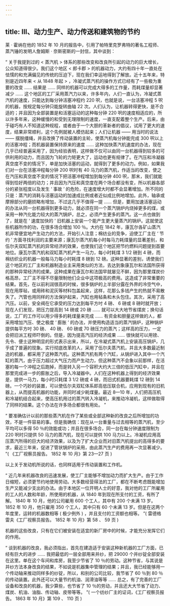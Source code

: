 ```yaml
---
---
---
```

title: III、动力生产、动力传送和建筑物的节约
---




莱 · 霍纳在他的 1852 年 10 月的报告中，引用了帕特里克罗弗特的著名工程师、蒸汽锤的发明人詹姆斯 · 奈斯密斯的一封信，其中谈到：

 “ 关于我提到过的 < 蒸汽机 > 体系的那些改变和改良所引起的动力的巨大增长，公众知道得很少。我们这个地区 < 郎卡郡 > 的机器动力，大约有四十年一直处在怯懦的和充满偏见的传统的压迫下，现在我们幸运地得到了解放。近十五年来，特别是近四年来 < 从 1848 年起 > ，冷凝式蒸汽机的操作方式已经有了一些极为重要的改变 …… 结果是 …… 同样的机器可以完成大得多的工作量，而耗煤量却显著减少 …… 这个地区的工厂采用蒸汽力以来，许多年内，人们一直认为，冷凝式蒸汽机的速度，只能达到每分钟活塞冲程约 220 呎，也就是说，一台活塞冲程 5 呎的机器，按规定每分钟只能旋转曲轴 22 次。人们认为，让机器转得更快，是不合适的；并且因为全部装置是和活塞运动的这种每分钟 220 呎的速度相适应的，所以许多年来，这种缓慢的和受到无理限制的速度，一直支配着整个生产。后来，由于碰巧有人不知道这种规程，或者由于一个大胆的革新者的倡议，试用了更大的速度，结果非常顺利，这个先例就被人模仿起来；人们让机器 —— 用当时的说法 —— 摆脱缰绳，并且改换了传动装置的主轮，使蒸汽机每分钟能完成 300 呎以上的活塞冲程；而机器装置保持原来的速度 …… 这种加快蒸汽机速度的办法，现在几乎已经普遍采用了，因为经验表明，这样做不仅可以由同一台机器得到较多的可供利用的动力，而且因为飞轮的力矩更大了，运动也更有规律了。在汽压和冷凝器真空度不变的情况下，单是加快活塞的运动，就得到了更多的动力。例如，如果我们对一台在活塞冲程每分钟 200 呎时有 40 马力的蒸汽机，作适当的改变，使之在汽压和真空度不变的情况下把活塞冲程增加到每分钟 400 呎，那末，我们就能得到恰好两倍的动力；并且因为汽压和真空度在两个场合都没有变，所以机器各部分的紧张程度以及发生 ‘ 事故 ’ 的危险，在速度增大时都不会显著增加。所不同的只是：蒸汽的消耗与活塞运动的加速成比例或者近似成比例地增加。此外，轴承或摩擦部分的磨损略有增加，不过这几乎不值得一提 …… 但是，要用加速活塞运动的办法从同一台机器得到更多动力，就必须在同一个蒸汽锅炉内烧掉更多的煤，或采用一种汽化能力较大的蒸汽锅炉，总之，必须产生更多的蒸汽。这一点也做到了，就是在 ‘ 速度加快的 ’ 旧机器上安装一个能产生更大量蒸汽的锅炉。这就使这些机器所作的功，在很多场合增加 100 ％。大约在 1842 年，康瓦尔各矿山蒸汽机非常便宜地产生动力的方法，开始引人注意；棉纺业的竞争，迫使工厂主在 ‘ 节约 ’ 方面寻找利润的主要来源；康瓦尔蒸汽机每小时每马力耗煤量的显著差别，和伍尔夫双缸蒸汽机的异常经济的效果，也使我们这个地区把节约燃料问题提到首要地位。康瓦尔蒸汽机和双缸蒸汽机产生一马力，每小时耗煤 3 1/2 磅到 4 磅，而棉纺织业的机器一般每马力每小时耗煤 8 磅到 12 磅。这种显著的差别，诱使我们这个地区的工厂主和机器制造业主采用类似的方法，去达到象康瓦尔和法国所获得的那种异常经济的成果。这种成果在康瓦尔和法国早就屡见不鲜，因为那里煤炭价格高昂，工厂主不得不尽量限制他们企业中这项极高的费用。这造成了非常重要的结果。首先，在以前利润很高的时候，很多锅炉的上半部分露在外界的冷空气中，现在用厚毡，或用砖和泥灰等材料包盖起来，这样，花那么多钱产生的热就不易散失了。汽管也用同样的方法保护起来，汽缸也用毡条和木头包住。其次，采用了高汽压。以前，安全阀在它承受的压力达到每平方吋 4 磅、 6 磅或 8 磅时就开放；现在人们发现，把压力提高到 14 磅或 20 磅 …… 就可以大大地节省煤炭；换句话说，工厂的工作可以用少得多的耗煤量来完成 …… 有资金和胆量这样做的人，都采用增加汽压、使之极度 ‘ 膨胀 ’ 的办法，并使用构造适当的蒸汽锅炉，这种锅炉提供每平方吋 30 磅、 40 磅、 60 磅或 70 磅压力的蒸汽；这样高的压力，一定会把旧派工程师吓倒的。但是，因为提高汽压的经济成果 …… 很快就可以用镑、先令、便士这种明显的形式表示出来，所以，在冷凝式蒸汽机上安装高压锅炉，几乎成了普遍的现象。实行彻底改革的人，采用了伍尔夫蒸汽机，并且大多数最近制造的机器，都采用了这种蒸汽机。这种蒸汽机有两个汽缸，从锅炉进入其中一个汽缸的蒸汽，由于压力超过大气压力而产生动力，但这种蒸汽不会象以前那样，在活塞的每一个冲程之后跑掉，而是转入另一个容积大约大三倍的低压汽缸中，并且在那里完成进一步的膨胀之后，导入冷凝器中。人们在这种机器上得到的经济效果是，提供一马力，每小时只耗煤 3 1/2 磅或 4 磅，而旧式机器要耗煤 12 磅到 14 磅。一个巧妙的装置，可以使伍尔夫双缸体系即高低压联合机，应用到现有的旧机器上，从而提高机器的功能，并同时减少耗煤量。最近 8—10 年，人们把高压机和冷凝机结合起来，使高压机用过的蒸汽转入冷凝机，来推动冷凝机，这样做取得了同样的结果。这个办法在许多场合都很有用处。 ”

 “ 要准确估计以前的那些蒸汽机在作了某些或全部这种新的改良之后所增加的功效，不是一件容易的事。但是我确信：现在从一台重量与过去相等的蒸汽机，至少平均可以多得 50 ％的效能或功；并且在很多场合，同一台在每分钟速度限制为 220 呎时只提供 50 马力的蒸汽机，现在可以提供 100 马力以上。冷凝机应用高压蒸汽所得的巨大的经济效果，以及为了扩大企业而对旧蒸汽机提出的高得多的要求，最近三年来，促进了管状锅炉的采用，由此蒸汽生产的费用再一次显著减少。 ”( 《工厂视察员报告。 1852 年 10 月》第 23—27 页 )

以上关于发动机所说的话，也同样适用于传动装置和工作机。

 “ 近几年来机器改良的迅速发展，使工厂主能够不增加动力而扩大生产。由于工作日缩短，必须更节约地使用劳动。大多数经营得法的工厂，都在不断考虑既能增加生产又能减少支出的办法。由于本地区一位开明人士的好意，我对他的工厂所雇用的工人的人数和年龄，所使用的机器，从 1840 年到现在所支付的工资，有所了解。 1840 年 10 月，他的公司雇用 600 个工人，其中有 200 个未满 13 岁。 1852 年 10 月，他只雇用 350 个工人，其中只有 60 个未满 13 岁。但是在这两个年度里，运转的机器数相等 ( 极少例外 ) ，并且支付的工资额也相等。 ”( 雷德格雷夫《工厂视察员报告。 1852 年 10 月》第 58 、 59 页 )

机器的这些改良，只有在它们被安装在适宜的新厂房中的时候，才能充分发挥它们的作用。

 “ 谈到机器的改良，我必须指出，首先在建造适于安装这种新机器的工厂方面，已经有巨大的进步 …… 我把最低的一层全部用来并纱，把 29000 个并纱锭全部安装在这里。单在这个车间和库房，我至少节省了 10 ％的劳动。这种节省，与其说是并纱方法本身改良的结果，不如说是机器集中管理的结果；并且，我已经能够用一个传动轴来推动同样多的纱锭，所以，和别的公司比较，我节省了 60 ％到 80 ％的传动装置。此外还可以大量节约机油、润滑油等等 …… 总之，有了完善的工厂设备和改良的机器，我少算些，也节省了 10 ％的劳动，并且还大大节省了动力、煤炭、机油、油脂、传动轴、皮带等等。 ”( 一个纺纱厂主的证词，《工厂视察员报告。 1863 年 10 月》第 109 、 110 页 )